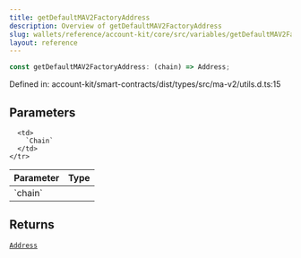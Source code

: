 ```yaml
---
title: getDefaultMAV2FactoryAddress
description: Overview of getDefaultMAV2FactoryAddress
slug: wallets/reference/account-kit/core/src/variables/getDefaultMAV2FactoryAddress
layout: reference
---
```


```ts
const getDefaultMAV2FactoryAddress: (chain) => Address;
```

Defined in: account-kit/smart-contracts/dist/types/src/ma-v2/utils.d.ts:15

## Parameters

<table>
  <thead>
    <tr>
      <th align="left">Parameter</th>
      <th align="left">Type</th>
    </tr>
  </thead>

  <tbody>
    <tr>
      <td>
        `chain`
      </td>

      <td>
        `Chain`
      </td>
    </tr>

  </tbody>
</table>

## Returns

[`Address`](../../../../aa-sdk/core/src/type-aliases/Address.mdx)
